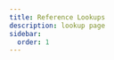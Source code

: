 ```yaml
---
title: Reference Lookups
description: lookup page
sidebar:
  order: 1
---
```



<LinkCard
  title="Blocks"
  description="All of the current blocks in wubby."
  href="../blocks/blocks"
/>

<LinkCard
  title="Logic"
  description="All gates, inputs and outputs in wubby."
  href="../logic/logic"
/>
